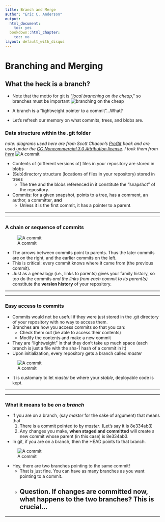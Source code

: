 ```yaml
---
title: Branch and Merge
author: "Eric C. Anderson"
output:
  html_document:
    toc: yes
  bookdown::html_chapter:
    toc: no
layout: default_with_disqus
---
```


# Branching and Merging {#branch-and-merge}

## What the heck is a branch?

* Note that the motto for git is "_local branching on the cheap_," so branches must be important
![branching on the cheap](diagrams/git.png)

* A branch is a "lightweight pointer to a commit"...What?
* Let's refresh our memory on what commits, trees, and blobs are.


### Data structure within the .git folder
_note: diagrams used here are from Scott Chacon's [ProGit](http://git-scm.com/book/en/) book and are used under the
[CC Noncommercial 3.0 Attribution license](https://creativecommons.org/licenses/by-nc/3.0/us/).
I took them from [here](https://github.com/progit/progit/tree/master/figures)_
![A commit](diagrams/18333fig0301-tn.png)

* Contents of (different versions of) files in your repository are stored in blobs
* (Sub)directory structure (locations of files in your repository) stored in trees
    + The tree and the blobs referenced in it constitute the "snapshot" of the repository.
* Commits: for a given snapshot, points to a tree, has a comment, an author, a committer, __and__
    + Unless it is the first commit, it has a pointer to a parent.
    
---

---

### A chain or sequence of commits 

![A commit](diagrams/18333fig0302-tn.png)

* The arrows between commits point to parents.  Thus the later commits
are on the right, and the earlier commits on the left.
* This is critical: every commit knows where it came from (the previous commit).
* Just as a genealogy (i.e., links to parents) gives your family history, so too do the commits
_and the links from each commit to its parent(s)_ constitute the __version history__ of your
repository.

---

---

### Easy access to commits

* Commits would not be useful if they were just stored in the .git directory of your repository with no way to access them.
* Branches are how you access commits so that you can:
    + Check them out (be able to access their contents)
    + Modify the contents and make a new commit
* They are "lightweight" in that they don't take up much space (each branch is just a file with the sha-1 hash of a commit in it)
* Upon initialization, every repository gets a branch called _master_

![A commit](diagrams/18333fig0303-tn.png)

* It is customary to let _master_ be where your _stable_, deployable code is kept.

---

---


### What it means to be _on a branch_

* If you are on a branch, (say _master_ for the sake of argument) that means that
    1. There is a commit pointed to by _master_.  (Let's say it is 8e334ab3)
    2. Any changes you make, __when staged and committed__ will create a new commit
    whose parent (in this case) is 8e334ab3.
* In git, if you are on a branch, then the HEAD points to that branch.

![A commit](diagrams/18333fig0305-tn.png)
    
* Hey, there are two branches pointing to the same commit!
    + That is just fine.  You can have as many branches as you want pointing to a commit.
    + Question.  If changes are committed now, what happens to the two branches? This is crucial...
---

---

    
